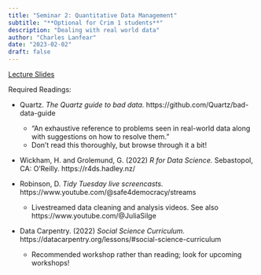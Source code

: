 ```yaml
---
title: "Seminar 2: Quantitative Data Management"
subtitle: "**Optional for Crim 1 students**"
description: "Dealing with real world data"
author: "Charles Lanfear"
date: "2023-02-02"
draft: false
---
```


[Lecture Slides](https://clanfear.github.io/ioc_crmw/_lectures/2_quantitative-data-management/slides_quantitative-data-management.html)

Required Readings:

* Quartz. *The Quartz guide to bad data.* https://github.com/Quartz/bad-data-guide
   * “An exhaustive reference to problems seen in real-world data along with suggestions on how to resolve them.”
   * Don’t read this thoroughly, but browse through it a bit!

* Wickham, H. and Grolemund, G. (2022) *R for Data Science.* Sebastopol, CA: O’Reilly. https://r4ds.hadley.nz/ 

* Robinson, D. *Tidy Tuesday live screencasts.* https://www.youtube.com/@safe4democracy/streams 
   * Livestreamed data cleaning and analysis videos. See also https://www.youtube.com/@JuliaSilge 

* Data Carpentry. (2022) *Social Science Curriculum.* https://datacarpentry.org/lessons/#social-science-curriculum 
   * Recommended workshop rather than reading; look for upcoming workshops!
